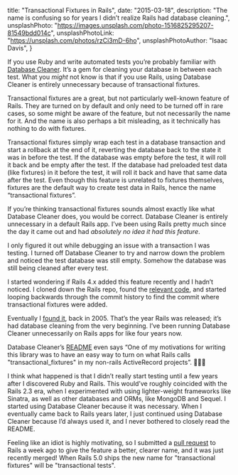   title: "Transactional Fixtures in Rails",
  date: "2015-03-18",
  description:
    "The name is confusing so for years I didn’t realize Rails had database cleaning.",
  unsplashPhoto: "https://images.unsplash.com/photo-1516825295207-81549bdd014c",
  unsplashPhotoLink: "https://unsplash.com/photos/rzCi3mD-6ho",
  unsplashPhotoAuthor: "Isaac Davis",
}

If you use Ruby and write automated tests you’re probably familiar with [Database Cleaner][database cleaner]. It’s a gem for cleaning your database in between each test. What you _might_ not know is that if you use Rails, using Database Cleaner is entirely unnecessary because of transactional fixtures.

Transactional fixtures are a great, but not particularly well-known feature of Rails. They are turned on by default and only need to be turned off in rare cases, so some might be aware of the feature, but not necessarily the name for it. And the name is also perhaps a bit misleading, as it technically has nothing to do with fixtures.

Transactional fixtures simply wrap each test in a database transaction and start a rollback at the end of it, reverting the database back to the state it was in before the test. If the database was empty before the test, it will roll it back and be empty after the test. If the database had preloaded test data (like fixtures) in it before the test, it will roll it back and have that same data after the test. Even though this feature is unrelated to fixtures themselves, fixtures are the default way to create test data in Rails, hence the name “transactional fixtures”.

If you’re thinking transactional fixtures sounds almost exactly like what Database Cleaner does, you would be correct. Database Cleaner is entirely unnecessary in a default Rails app. I’ve been using Rails pretty much since the day it came out and had _absolutely no idea it had this feature_.

I only figured it out while debugging an issue with a transaction I was testing. I turned off Database Cleaner to try and narrow down the problem and noticed the test database was still empty. Somehow the database was still being cleaned after every test.

I started wondering if Rails 4.x added this feature recently and I hadn’t noticed. I cloned down the Rails repo, found the [relevant code][fixtures class], and started looping backwards through the commit history to find the commit where transactional fixtures were added.

Eventually I [found it][transactional fixtures commit], back in 2005. That’s the year Rails was released; it’s had database cleaning from the very beginning. I’ve been running Database Cleaner unnecessarily on Rails apps for like four years now.

Database Cleaner’s [README][database cleaner readme] even says “One of my motivations for writing this library was to have an easy way to turn on what Rails calls "transactional_fixtures" in my non-rails ActiveRecord projects”. 🤦🏼‍♂️

I think what happened is that I didn’t really start testing until a few years after I discovered Ruby and Rails. This would’ve roughly coincided with the Rails 2.3 era, when I experimented with using lighter-weight frameworks like Sinatra, as well as other databases and ORMs, like MongoDB and Sequel. I started using Database Cleaner because it was necessary. When I eventually came back to Rails years later, I just continued using Database Cleaner because I’d always used it, and I never bothered to closely read the README.

Feeling like an idiot is highly motivating, so I submitted a [pull request][pull request] to Rails a week ago to give the feature a better, clearer name, and it was just recently merged! When Rails 5.0 ships the new name for "transactional fixtures" will be "transactional tests".

[database cleaner]: https://github.com/DatabaseCleaner/database_cleaner
[fixtures class]: https://github.com/rails/rails/blob/master/activerecord/lib/active_record/fixtures.rb
[transactional fixtures commit]: https://github.com/rails/rails/commit/903ef71b9952f4bfaef798bbd93a972fc25010ad
[database cleaner readme]: https://github.com/DatabaseCleaner/database_cleaner#why
[pull request]: https://github.com/rails/rails/pull/19282
